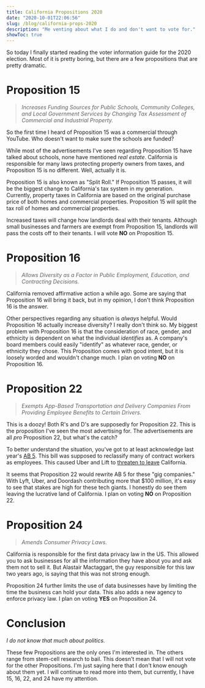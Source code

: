 ```yaml
---
title: California Propositions 2020
date: "2020-10-01T22:06:56"
slug: /blog/california-props-2020
description: "Me venting about what I do and don't want to vote for."
showToc: true
---
```


So today I finally started reading the voter information guide for the 2020 election. Most of it is pretty boring, but there are a few propositions that are pretty dramatic.

# Proposition 15
> *Increases Funding Sources for Public Schools, Community Colleges, and Local Government Services by
Changing Tax Assessment of Commercial and Industrial Property.*

So the first time I heard of Proposition 15 was a commercial through YouTube. Who doesn't want to make sure the schools are funded?

While most of the advertisements I've seen regarding Proposition 15 have talked about schools, none have mentioned *real estate*. California is responsible for many laws protecting property owners from taxes, and Proposition 15 is no different. Well, actually it is. 

Proposition 15 is also known as "Split Roll." If Proposition 15 passes, it will be the biggest change to California's tax system in my generation. Currently, property taxes in California are based on the original purchase price of both homes and commercial properties. Proposition 15 will split the tax roll of homes and commercial properties.

Increased taxes will change how landlords deal with their tenants. Although small businesses and farmers are exempt from Proposition 15, landlords will pass the costs off to their tenants. I will vote **NO** on Proposition 15.

# Proposition 16
> *Allows Diversity as a Factor in Public Employment, Education, and Contracting Decisions.*

California removed affirmative action a while ago. Some are saying that Proposition 16 will bring it back, but in my opinion, I don't think Proposition 16 is the answer.

Other perspectives regarding any situation is *always* helpful. Would Proposition 16 actually increase diversity? I really don't think so. My biggest problem with Proposition 16 is that the consideration of race, gender, and ethnicity is dependent on what the individual *identifies* as. A company's board members could easily "identify" as whatever race, gender, or ethnicity they chose. This Proposition comes with good intent, but it is loosely worded and wouldn't change much. I plan on voting **NO** on Proposition 16.

# Proposition 22
> *Exempts App-Based Transportation and Delivery Companies From Providing Employee Benefits to Certain Drivers.*

This is a doozy! Both R's and D's are supposedly for Proposition 22. This is the proposition I've seen the most advertising for. The advertisements are all *pro* Proposition 22, but what's the catch? 

To better understand the situation, you've got to at least acknowledge last year's [AB 5](https://edd.ca.gov/Payroll_Taxes/ab-5.htm). This bill was supposed to reclassify many of contract workers as employees. This caused Uber and Lift to [threaten to leave](https://www.forbes.com/sites/michaelgoldstein/2020/08/19/will-lyft-and-uber-bolt-california-over-states-anti-independent-contractor-law/#21e4302e103a) California. 

It seems that Proposition 22 would rewrite AB 5 for these "gig companies." With Lyft, Uber, and Doordash contributing more that $100 million, it's easy to see that stakes are high for these tech giants. I honestly do see them leaving the lucrative land of California. I plan on voting **NO** on Proposition 22.

# Proposition 24
> *Amends Consumer Privacy Laws.*

California is responsible for the first data privacy law in the US. This allowed you to ask businesses for all the information they have about you and ask them not to sell it. But Alastair Mactaggart, the guy responsible for this law two years ago, is saying that this was not strong enough.

Proposition 24 further limits the use of data businesses have by limiting the time the business can hold your data. This also adds a new agency to enforce privacy law. I plan on voting **YES** on Proposition 24.

# Conclusion

*I do not know that much about politics.*

These few Propositions are the only ones I'm interested in. The others range from stem-cell research to bail. This doesn't mean that I will not vote for the other Propositions. I'm just saying here that I don't know enough about them yet. I will continue to read more into them, but currently, I have 15, 16, 22, and 24 have my attention.